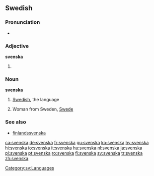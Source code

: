 ==Swedish==
===Pronunciation===
*{{audio|Sv-svenska.ogg|audio}}

===Adjective===
'''svenska'''

#{{sv-adj-form-abs-def|svensk}}

===Noun===
{{sv-noun-unc-irreg-c|definitions=1}}
{{sv-noun-reg-or|svensk|definitions=2}}
'''svenska''' {{c}}

# {{uncountable}} [[Swedish]], the language
# Woman from Sweden, [[Swede]]

===See also===
*[[finlandssvenska]]

[[Category:sv:Languages]]

[[ca:svenska]]
[[de:svenska]]
[[fr:svenska]]
[[gu:svenska]]
[[ko:svenska]]
[[hy:svenska]]
[[hi:svenska]]
[[io:svenska]]
[[it:svenska]]
[[hu:svenska]]
[[nl:svenska]]
[[ja:svenska]]
[[pl:svenska]]
[[pt:svenska]]
[[ro:svenska]]
[[fi:svenska]]
[[sv:svenska]]
[[tr:svenska]]
[[zh:svenska]]